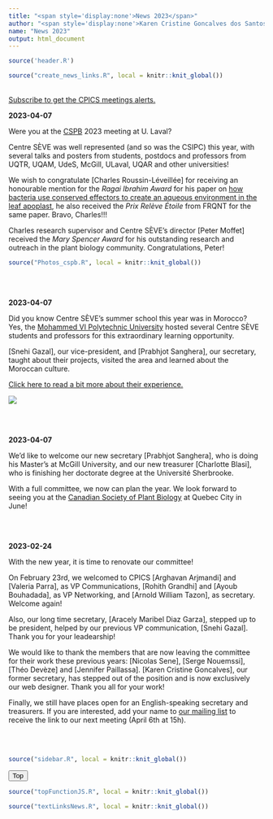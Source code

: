 ```yaml
---
title: "<span style='display:none'>News 2023</span>"
author: "<span style='display:none'>Karen Cristine Goncalves dos Santos</span>"
name: "News 2023"
output: html_document
---
```


<head>
<meta charset="utf-8">
<link rel="stylesheet" href="slideshow.css">
<link rel="stylesheet" href="column_text_style.css">
<link rel="stylesheet" href="news_style.css">
<script src="slideView.js"></script>
<link rel="alternate" hreflang="fr-fr" href="../fr/news_2023.html">

```r
source('header.R')
```

<section class="col-md-9" style="padding-right:2%">

<div class="row text">

<section class="col-md-3 news_links" id="news_links">
<div class="row">


```r
source("create_news_links.R", local = knitr::knit_global())

```


</div><!-- row under sidebar with news links -->
</section> 

<section class="col-md-9" id="main_news">

<div class="row">

<br>
[Subscribe to get the CPICS meetings alerts.](https://cpics.netlify.app/en/participate.html)


<article id="2023-06-01">
<strong>2023-04-07</strong>

Were you at the [CSPB](https://cspb-scbv.ca/) 2023 meeting at U. Laval?

Centre SÈVE was well represented (and so was the CSIPC) this year, with several talks and posters from students, postdocs and professors from UQTR, UQAM, UdeS, McGill, ULaval, UQAR and other universities!

We wish to congratulate [Charles Roussin-Léveillée] for receiving an honourable mention for the <em>Ragai Ibrahim Award</em> for his paper on [how bacteria use conserved effectors to create an aqueous environment in the leaf apoplast](https://www.sciencedirect.com/science/article/pii/S1931312822000920), he also received the <em>Prix Relève Étoile</em> from FRQNT for the same paper. Bravo, Charles!!!

Charles research supervisor and Centre SÈVE's director [Peter Moffet] received the <em>Mary Spencer Award</em> for his outstanding research and outreach in the plant biology community. Congratulations, Peter!

```r
source("Photos_cspb.R", local = knitr::knit_global())

```

<br><br>
</article>

<article id="2023-06-01">
<strong>2023-04-07</strong>

Did you know Centre SÈVE's summer school this year was in Morocco? Yes, the [Mohammed VI Polytechnic University](https://www.linkedin.com/school/um6p/) hosted several Centre SÈVE students and professors for this extraordinary learning opportunity.

[Snehi Gazal], our vice-president, and [Prabhjot Sanghera], our secretary, taught about their projects, visited the area and learned about the Moroccan culture.

[Click here to read a bit more about their experience.](https://www.linkedin.com/feed/update/urn:li:activity:7064053495145848832/)

![](images/news/Morocco_summer_school.webp)

<br><br>
</article>

<article id="2023-04-07">
<strong>2023-04-07</strong>

We'd like to welcome our new secretary [Prabhjot Sanghera], who is doing his Master's at McGill University, and our new treasurer [Charlotte Blasi], who is finishing her doctorate degree at the Université Sherbrooke.

With a full committee, we now can plan the year. We look forward to seeing you at the [Canadian Society of Plant Biology](https://www.cspb2023.org/) at Quebec City in June!


<br><br>
</article>

<article id="2023-02-24">
<strong>2023-02-24</strong>

With the new year, it is time to renovate our committee!

On February 23rd, we welcomed to CPICS [Arghavan Arjmandi] and [Valeria Parra], as VP Communications, [Rohith Grandhi] and [Ayoub Bouhadada], as VP Networking, and [Arnold William Tazon], as secretary. Welcome again!

Also, our long time secretary, [Aracely Maribel Diaz Garza], stepped up to be president, helped by our previous VP communication, [Snehi Gazal]. Thank you for your leadearship!

We would like to thank the members that are now leaving the committee for their work these previous years: [Nicolas Sene], [Serge Nouemssi], [Théo Devèze] and [Jennifer Paillassa]. [Karen Cristine Goncalves], our former secretary, has stepped out of the position and is now exclusively our web designer. Thank you all for your work!

Finally, we still have places open for an English-speaking secretary and treasurers. If you are interested, add your name to [our mailing list](./participate.html) to receive the link to our next meeting (April 6th at 15h).


<br><br>
</article>

</div><!-- row main_news -->
</section> 

</div><!-- row text under col9 section -->
</section> 

<section class="col-md-3">
```r
source("sidebar.R", local = knitr::knit_global())

```


</section> 

<button onclick="topFunction()" id="myBtn" title="Go to top">Top</button>
```r
source("topFunctionJS.R", local = knitr::knit_global())

```

</div> <!-- row under container-fluid -->
</main>

```r
source("textLinksNews.R", local = knitr::knit_global())
```
